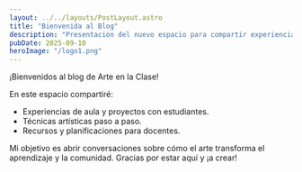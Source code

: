 ```yaml
---
layout: ../../layouts/PostLayout.astro
title: "Bienvenida al Blog"
description: "Presentación del nuevo espacio para compartir experiencias, técnicas y recursos."
pubDate: 2025-09-10
heroImage: "/logo1.png"
---
```


¡Bienvenidos al blog de Arte en la Clase!

En este espacio compartiré:

- Experiencias de aula y proyectos con estudiantes.
- Técnicas artísticas paso a paso.
- Recursos y planificaciones para docentes.

Mi objetivo es abrir conversaciones sobre cómo el arte transforma el aprendizaje y la comunidad. Gracias por estar aquí y ¡a crear!
